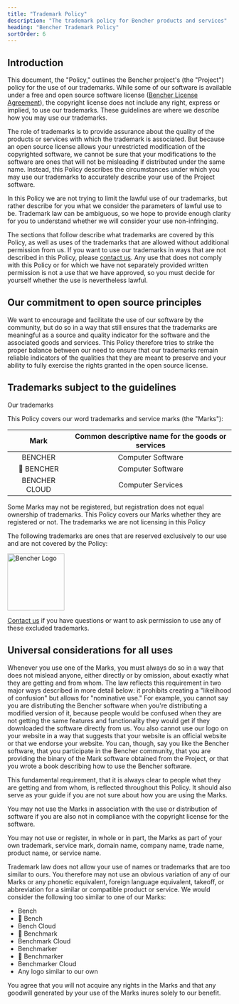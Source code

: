 ```yaml
---
title: "Trademark Policy"
description: "The trademark policy for Bencher products and services"
heading: "Bencher Trademark Policy"
sortOrder: 6
---
```


## Introduction

This document, the "Policy," outlines the Bencher project's (the "Project") policy for the use of our trademarks. While some of our software is available under a free and open source software license ([Bencher License Agreement](/legal/license)), the copyright license does not include any right, express or implied, to use our trademarks. These guidelines are where we describe how you may use our trademarks.

The role of trademarks is to provide assurance about the quality of the products or services with which the trademark is associated. But because an open source license allows your unrestricted modification of the copyrighted software, we cannot be sure that your modifications to the software are ones that will not be misleading if distributed under the same name. Instead, this Policy describes the circumstances under which you may use our trademarks to accurately describe your use of the Project software.

In this Policy we are not trying to limit the lawful use of our trademarks, but rather describe for you what we consider the parameters of lawful use to be. Trademark law can be ambiguous, so we hope to provide enough clarity for you to understand whether we will consider your use non-infringing.

The sections that follow describe what trademarks are covered by this Policy, as well as uses of the trademarks that are allowed without additional permission from us. If you want to use our trademarks in ways that are not described in this Policy, please [contact us](mailto:legal@bencher.dev). Any use that does not comply with this Policy or for which we have not separately provided written permission is not a use that we have approved, so you must decide for yourself whether the use is nevertheless lawful.

## Our commitment to open source principles

We want to encourage and facilitate the use of our software by the community, but do so in a way that still ensures that the trademarks are meaningful as a source and quality indicator for the software and the associated goods and services. This Policy therefore tries to strike the proper balance between our need to ensure that our trademarks remain reliable indicators of the qualities that they are meant to preserve and your ability to fully exercise the rights granted in the open source license.


## Trademarks subject to the guidelines

Our trademarks

This Policy covers our word trademarks and service marks (the "Marks"):

|     Mark      | Common descriptive name for the goods or services |
| :-----------: | :-----------------------------------------------: |
|    BENCHER    |                 Computer Software                 |
|   🐰 BENCHER   |                 Computer Software                 |
| BENCHER CLOUD |                 Computer Services                 |

Some Marks may not be registered, but registration does not equal ownership of trademarks. This Policy covers our Marks whether they are registered or not.
The trademarks we are not licensing in this Policy

The following trademarks are ones that are reserved exclusively to our use and are not covered by the Policy:

<img src="/favicon.svg" alt="Bencher Logo" width="128" />

[Contact us](mailto:legal@bencher.dev) if you have questions or want to ask permission to use any of these excluded trademarks.

## Universal considerations for all uses

Whenever you use one of the Marks, you must always do so in a way that does not mislead anyone, either directly or by omission, about exactly what they are getting and from whom. The law reflects this requirement in two major ways described in more detail below: it prohibits creating a "likelihood of confusion" but allows for "nominative use." For example, you cannot say you are distributing the Bencher software when you're distributing a modified version of it, because people would be confused when they are not getting the same features and functionality they would get if they downloaded the software directly from us. You also cannot use our logo on your website in a way that suggests that your website is an official website or that we endorse your website. You can, though, say you like the Bencher software, that you participate in the Bencher community, that you are providing the binary of the Mark software obtained from the Project, or that you wrote a book describing how to use the Bencher software.

This fundamental requirement, that it is always clear to people what they are getting and from whom, is reflected throughout this Policy. It should also serve as your guide if you are not sure about how you are using the Marks.

You may not use the Marks in association with the use or distribution of software if you are also not in compliance with the copyright license for the software.

You may not use or register, in whole or in part, the Marks as part of your own trademark, service mark, domain name, company name, trade name, product name, or service name.

Trademark law does not allow your use of names or trademarks that are too similar to ours. You therefore may not use an obvious variation of any of our Marks or any phonetic equivalent, foreign language equivalent, takeoff, or abbreviation for a similar or compatible product or service. We would consider the following too similar to one of our Marks:

- Bench
- 🐰 Bench
- Bench Cloud
- 🐰 Benchmark
- Benchmark Cloud
- Benchmarker
- 🐰 Benchmarker
- Benchmarker Cloud
- Any logo similar to our own

You agree that you will not acquire any rights in the Marks and that any goodwill generated by your use of the Marks inures solely to our benefit.
